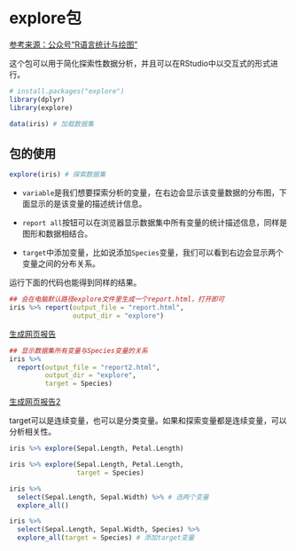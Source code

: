 # explore包

[参考来源：公众号“R语言统计与绘图”](https://mp.weixin.qq.com/s/lltxM5b5Tik5kZSAEhlffA)

这个包可以用于简化探索性数据分析，并且可以在RStudio中以交互式的形式进行。

```r
# install.packages("explore") 
library(dplyr) 
library(explore)
```

```r
data(iris) # 加载数据集
```

## 包的使用
```r
explore(iris) # 探索数据集
```
- `variable`是我们想要探索分析的变量，在右边会显示该变量数据的分布图，下面显示的是该变量的描述统计信息。

- `report all`按钮可以在浏览器显示数据集中所有变量的统计描述信息，同样是图形和数据相结合。

- `target`中添加变量，比如说添加`Species`变量，我们可以看到右边会显示两个变量之间的分布关系。


运行下面的代码也能得到同样的结果。

```r
## 会在电脑默认路径explore文件里生成一个report.html，打开即可
iris %>% report(output_file = "report.html",
                output_dir = "explore")
```
[生成网页报告](explore/report.html)

```r
## 显示数据集所有变量与Species变量的关系
iris %>% 
  report(output_file = "report2.html", 
         output_dir = "explore",
         target = Species)
```
[生成网页报告2](explore/report2.html)

target可以是连续变量，也可以是分类变量。如果和探索变量都是连续变量，可以分析相关性。
```r
iris %>% explore(Sepal.Length, Petal.Length)
```

```r
iris %>% explore(Sepal.Length, Petal.Length, 
                 target = Species)
```
```r
iris %>% 
  select(Sepal.Length, Sepal.Width) %>% # 选两个变量
  explore_all()
```
```r
iris %>% 
  select(Sepal.Length, Sepal.Width, Species) %>% 
  explore_all(target = Species) # 添加target变量
```

